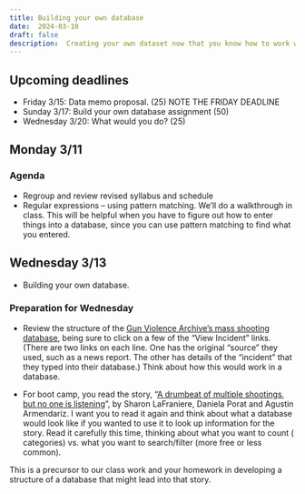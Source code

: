 ```yaml
---
title: Building your own database
date:  2024-03-10
draft: false
description:  Creating your own dataset now that you know how to work with it.
---
```


## Upcoming deadlines

-   [Friday 3/15]{.sked-dates}: Data memo proposal. (25)  NOTE THE FRIDAY DEADLINE
-   [Sunday 3/17]{.sked-dates}: Build your own database assignment (50)
-   [Wednesday 3/20]{.sked-dates}:  What would you do? (25)

## Monday 3/11

### Agenda

-   Regroup and review revised syllabus and schedule
-   Regular expressions -- using pattern matching. We'll do a walkthrough in class.  This will be helpful when you have to figure out how to enter things into a database, since you can use pattern matching to find what you entered.

## Wednesday 3/13

-  Building your own database.  
 
### Preparation for Wednesday

* Review the structure of the [Gun Violence Archive's mass shooting database](https://www.gunviolencearchive.org/reports/mass-shooting), being sure to click on a few of the "View Incident" links. (There are two links on each line. One has the original "source" they used, such as a news report. The other has details of the "incident" that they typed into their database.) Think about how this would work in a database. 

* For boot camp, you read the story,  "[A drumbeat of multiple shootings, but no one is listening](https://www.nytimes.com/2016/05/23/us/americas-overlooked-gun-violence.html)", by Sharon LaFraniere, Daniela Porat and Agustin Armendariz. I want you to read it again and think about what a database would look like if you wanted to use it to look up information for the story. Read it carefully this time, thinking about what you want to count ( categories) vs. what you want to search/filter (more free or less common). 

This is a precursor to our class work and your homework in developing a structure of a database that might lead into that story.  

